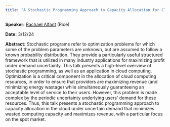 ```yaml
---
title: "A Stochastic Programming Approach to Capacity Allocation for Cloud Computing Systems"
---
```

**Speaker:** [Rachael Alfant](https://rachaelalfant.github.io/) (Rice)

**Date:** 3/12/24

**Abstract:** Stochastic programs refer to optimization problems for which some of the problem parameters are unknown, but are assumed to follow a known probability distribution. They provide a particularly useful structured framework that is utilized in many industry applications for maximizing profit under demand uncertainty. This talk presents a high-level overview of stochastic programming, as well as an application in cloud computing. Optimization is a critical component in the allocation of cloud computing resources, in order to ensure that providers are maximizing revenue (and minimizing energy wastage) while simultaneously guaranteeing an acceptable level of service to their users. However, this problem is made complex by the periodic uncertainty underlying users' demand for these resources. Thus, this talk presents a stochastic programming approach to capacity allocation in the cloud under uncertain demand that minimizes wasted computing capacity and maximizes revenue, with a particular focus on the spot market.